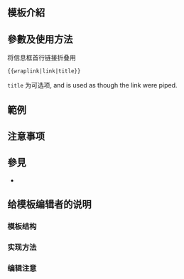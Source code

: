 <includeonly><!-- 在這裡加入模板的保護標識 --></includeonly><noinclude>{{Documentation subpage}}</noinclude>
<!-- 在本行下編輯模板說明 -->
== 模板介紹 ==

== 參數及使用方法 ==
{{tl|sidebar}} 将信息框首行链接折叠用

<pre>
{{wraplink|link|title}}
</pre>

<code>title</code> 为可选项, and is used as though the link were piped.

== 範例 ==

== 注意事项 ==

== 參見 ==
* {{tl|Allow wrap}}

== 给模板编辑者的说明 ==
=== 模板结构 ===
=== 实现方法 ===
=== 编辑注意 ===

<includeonly>
<!-- 本行下加入模板的分類 -->
[[Category:格式模板|{{PAGENAME}}]]
</includeonly>